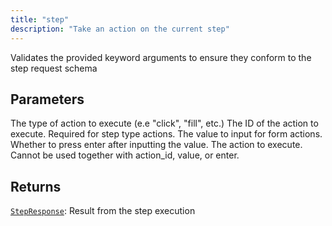 ```yaml
---
title: "step"
description: "Take an action on the current step"
---
```


Validates the provided keyword arguments to ensure they conform to the step request schema


## Parameters

<ParamField path="type" type="str">
  The type of action to execute (e.e "click", "fill", etc.)
</ParamField>

<ParamField path="action_id" type="str | None">
  The ID of the action to execute. Required for step type actions.
</ParamField>

<ParamField path="value" type="str | int | None">
  The value to input for form actions.
</ParamField>

<ParamField path="enter" type="bool | None">
  Whether to press enter after inputting the value.
</ParamField>

<ParamField path="selector" type="str | None">

</ParamField>

<ParamField path="action" type="typing.Optional[typing.Annotated[notte_core.actions.FormFillAction | notte_core.actions.GotoAction | notte_core.actions.GotoNewTabAction | notte_core.actions.SwitchTabAction | notte_core.actions.GoBackAction | notte_core.actions.GoForwardAction | notte_core.actions.ReloadAction | notte_core.actions.WaitAction | notte_core.actions.PressKeyAction | notte_core.actions.ScrollUpAction | notte_core.actions.ScrollDownAction | notte_core.actions.CaptchaSolveAction | notte_core.actions.HelpAction | notte_core.actions.SolveCaptchaAction | notte_core.actions.CompletionAction | notte_core.actions.ScrapeAction | notte_core.actions.ClickAction | notte_core.actions.FillAction | notte_core.actions.MultiFactorFillAction | notte_core.actions.FallbackFillAction | notte_core.actions.CheckAction | notte_core.actions.SelectDropdownOptionAction | notte_core.actions.UploadFileAction | notte_core.actions.DownloadFileAction, FieldInfo(annotation=NoneType, required=True, discriminator='type')]]">
  The action to execute. Cannot be used together with action_id, value, or enter.
</ParamField>

## Returns

[`StepResponse`](../misc/stepresponse): Result from the step execution
